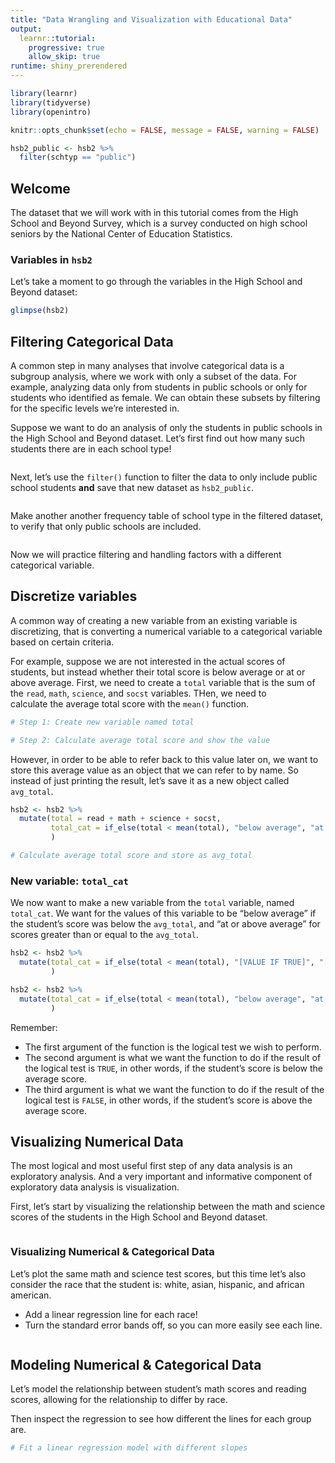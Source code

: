 ```yaml
---
title: "Data Wrangling and Visualization with Educational Data"
output: 
  learnr::tutorial:
    progressive: true
    allow_skip: true
runtime: shiny_prerendered
---
```


```r
library(learnr)
library(tidyverse)
library(openintro)

knitr::opts_chunk$set(echo = FALSE, message = FALSE, warning = FALSE)

hsb2_public <- hsb2 %>% 
  filter(schtyp == "public")
```

## Welcome

The dataset that we will work with in this tutorial comes from the High School and Beyond Survey, which is a survey conducted on high school seniors by the National Center of Education Statistics.

### Variables in `hsb2`

Let's take a moment to go through the variables in the High School and Beyond dataset:

```r
glimpse(hsb2)
```

## Filtering Categorical Data 

A common step in many analyses that involve categorical data is a subgroup analysis, where we work with only a subset of the data. For example, analyzing data only from students in public schools or only for students who identified as female. We can obtain these subsets by filtering for the specific levels we're interested in.

Suppose we want to do an analysis of only the students in public schools in the High School and Beyond dataset. Let's first find out how many such students there are in each school type!

```r

```

Next, let's use the `filter()` function to filter the data to only include
public school students __and__ save that new dataset as `hsb2_public`. 

```r

```

Make another another frequency table of school type in the filtered dataset, to 
verify that only public schools are included. 

```r

```

Now we will practice filtering and handling factors with a different categorical variable.

## Discretize variables

A common way of creating a new variable from an existing variable is discretizing, that is converting a numerical variable to a categorical variable based on certain criteria.

For example, suppose we are not interested in the actual scores of students, but instead whether their total score is below average or at or above average. First, we need to create a `total` variable that is the sum of the `read`, `math`, `science`, and `socst` variables. THen, we need to  
calculate the average total score with the `mean()` function.

```r
# Step 1: Create new variable named total 

# Step 2: Calculate average total score and show the value

```

However, in order to be able to refer back to this value later on, we want to store this average value as an object that we can refer to by name. So instead of just printing the result, let's save it as a new object called `avg_total`.

```r
hsb2 <- hsb2 %>% 
  mutate(total = read + math + science + socst, 
         total_cat = if_else(total < mean(total), "below average", "at or above average")
         )
```


```r
# Calculate average total score and store as avg_total

```

### New variable: `total_cat`

We now want to make a new variable from the `total` variable, named `total_cat`. We want for the values of this variable to be "below average" if the student's score was below the `avg_total`, and "at or above average" for scores greater than or equal to the `avg_total`. 


```r
hsb2 <- hsb2 %>%
  mutate(total_cat = if_else(total < mean(total), "[VALUE IF TRUE]", "[VALUE IF FALSE]")
         ) 
```

```r
hsb2 <- hsb2 %>%
  mutate(total_cat = if_else(total < mean(total), "below average", "at or above average") 
         )
```

Remember: 

- The first argument of the function is the logical test we wish to perform.
- The second argument is what we want the function to do if the result of the logical test is `TRUE`, in other words, if the student's score is below the average score.
- The third argument is what we want the function to do if the result of the logical test is `FALSE`, in other words, if the student's score is above the average score.

## Visualizing Numerical Data

The most logical and most useful first step of any data analysis is an exploratory analysis. And a very important and informative component of exploratory data analysis is visualization.

First, let's start by visualizing the relationship between the math and science scores of the students in the High School and Beyond dataset.

```r


```

### Visualizing Numerical & Categorical Data

Let's plot the same math and science test scores, but this time let's also consider the race that the student is: white, asian, hispanic, and african american. 

- Add a linear regression line for each race! 
- Turn the standard error bands off, so you can more easily see each line. 

```r

```

## Modeling Numerical & Categorical Data

Let's model the relationship between student's math scores and reading scores, allowing for the relationship to differ by race. 

Then inspect the regression to see how different the lines for each group are.

```r
# Fit a linear regression model with different slopes 

```

